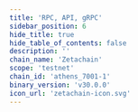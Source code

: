 ```yaml
---
title: 'RPC, API, gRPC'
sidebar_position: 6
hide_title: true
hide_table_of_contents: false
description: ''
chain_name: 'Zetachain'
scope: 'testnet'
chain_id: 'athens_7001-1'
binary_version: 'v30.0.0'
icon_url: 'zetachain-icon.svg'
---
```



<PageTitle
  iconUrl="img/zetachain-icon.svg"
  title="Zetachain Public Endpoints"
  chainId="athens_7001-1"
  version="v30.0.0"
/>

<Endpoints
  api="https://zetachain-t-api.noders.services"
  rpc="https://zetachain-t-rpc.noders.services"
  grpc="https://zetachain-t-grpc.noders.services:443"
  jsonRpc="https://zetachain-t-jsonrpc.noders.services"
/>
